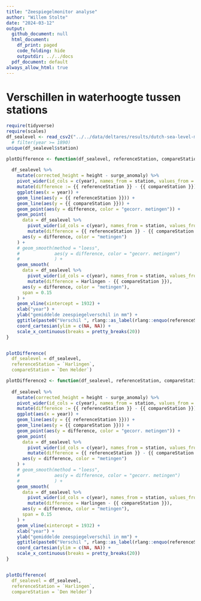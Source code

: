 ```yaml
---
title: "Zeespiegelmonitor analyse"
author: "Willem Stolte"
date: "2024-03-12"
output:
  github_document: null
  html_document:
    df_print: paged
    code_folding: hide
    outputdir: ../../docs
  pdf_document: default
always_allow_html: true
---
```


# Verschillen in waterhoogte tussen stations


```r
require(tidyverse)
require(scales)
df_sealevel <- read_csv2("../../data/deltares/results/dutch-sea-level-monitor-export-stations-latest.csv") #%>%
  # filter(year >= 1890)
unique(df_sealevel$station)
```

```r


plotDifference <- function(df_sealevel, referenceStation, compareStation) {
  
  df_sealevel %>%
    mutate(corrected_height = height - surge_anomaly) %>%
    pivot_wider(id_cols = c(year), names_from = station, values_from = corrected_height) %>%
    mutate(difference := {{ referenceStation }} - {{ compareStation }}) %>%
    ggplot(aes(x = year)) +
    geom_line(aes(y = {{ referenceStation }})) +
    geom_line(aes(y = {{ compareStation }})) +
    geom_point(aes(y = difference, color = "gecorr. metingen")) +
    geom_point(
      data = df_sealevel %>%
        pivot_wider(id_cols = c(year), names_from = station, values_from = height) %>%
        mutate(difference = {{ referenceStation }} - {{ compareStation }}),
      aes(y = difference, color = "metingen")
    ) +
    # geom_smooth(method = "loess", 
    #             aes(y = difference, color = "gecorr. metingen")
    #             ) +
    geom_smooth(
      data = df_sealevel %>%
        pivot_wider(id_cols = c(year), names_from = station, values_from = height) %>%
        mutate(difference = Harlingen - {{ compareStation }}),
      aes(y = difference, color = "metingen"),
      span = 0.15
    ) +
    geom_vline(xintercept = 1932) +
    xlab("year") +
    ylab("gemiddelde zeespiegelverschil in mm") +
    ggtitle(paste0("Verschil ", rlang::as_label(rlang::enquo(referenceStation)),"  en ", rlang::as_label(rlang::enquo(compareStation)))) +
    coord_cartesian(ylim = c(NA, NA)) +
    scale_x_continuous(breaks = pretty_breaks(20))
}


plotDifference(
  df_sealevel = df_sealevel, 
  referenceStation = `Harlingen`,
  compareStation = `Den Helder`)

```
```r


plotDifference2 <- function(df_sealevel, referenceStation, compareStation) {
  
  df_sealevel %>%
    mutate(corrected_height = height - surge_anomaly) %>%
    pivot_wider(id_cols = c(year), names_from = station, values_from = corrected_height) %>%
    mutate(difference := {{ referenceStation }} - {{ compareStation }}) %>%
    ggplot(aes(x = year)) +
    geom_line(aes(y = {{ referenceStation }})) +
    geom_line(aes(y = {{ compareStation }})) +
    geom_point(aes(y = difference, color = "gecorr. metingen")) +
    geom_point(
      data = df_sealevel %>%
        pivot_wider(id_cols = c(year), names_from = station, values_from = height) %>%
        mutate(difference = {{ referenceStation }} - {{ compareStation }}),
      aes(y = difference, color = "metingen")
    ) +
    # geom_smooth(method = "loess", 
    #             aes(y = difference, color = "gecorr. metingen")
    #             ) +
    geom_smooth(
      data = df_sealevel %>%
        pivot_wider(id_cols = c(year), names_from = station, values_from = height) %>%
        mutate(difference = Harlingen - {{ compareStation }}),
      aes(y = difference, color = "metingen"),
      span = 0.15
    ) +
    geom_vline(xintercept = 1932) +
    xlab("year") +
    ylab("gemiddelde zeespiegelverschil in mm") +
    ggtitle(paste0("Verschil ", rlang::as_label(rlang::enquo(referenceStation)),"  en ", rlang::as_label(rlang::enquo(compareStation)))) +
    coord_cartesian(ylim = c(NA, NA)) +
    scale_x_continuous(breaks = pretty_breaks(20))
}


plotDifference(
  df_sealevel = df_sealevel, 
  referenceStation = `Harlingen`,
  compareStation = `Den Helder`)

```
